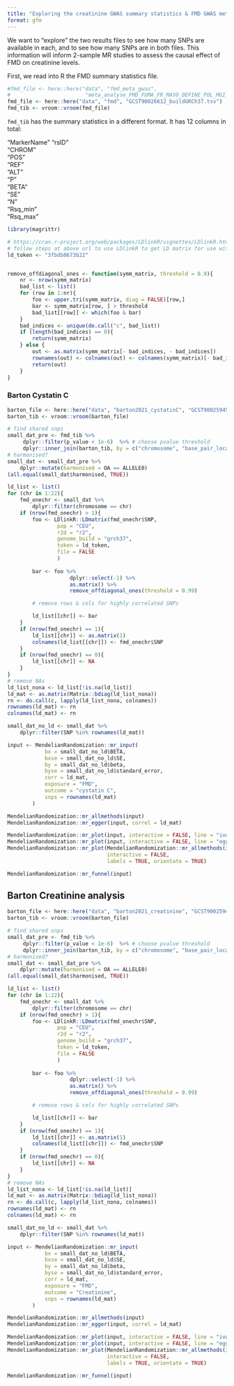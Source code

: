 ```yaml
---
title: "Exploring the creatinine GWAS summary statistics & FMD GWAS meta-analysis summary statistics"
format: gfm
---
```


We want to "explore" the two results files to see how many SNPs are available in each, and to see 
how many SNPs are in both files. This information will inform 2-sample MR studies to 
assess the causal effect of FMD on creatinine levels.

First, we read into R the FMD summary statistics file.


```r
#fmd_file <- here::here("data", "fmd_meta_gwas", 
#                        "meta_analyse_FMD_FUMA_FR_MAYO_DEFINE_POL_MGI_FEIRI_HRC_all_2020-08-12.tab")
fmd_file <- here::here("data", "fmd", "GCST90026612_buildGRCh37.tsv")
fmd_tib <- vroom::vroom(fmd_file)
```


`fmd_tib` has the summary statistics in a different format.
It has 12 columns in total:

"MarkerName" 
"rsID"       
"CHROM"      
"POS"        
"REF"       
"ALT"        
"P"          
"BETA"       
"SE"         
"N"         
"Rsq_min"    
"Rsq_max"   


```r
library(magrittr)
```


```r
# https://cran.r-project.org/web/packages/LDlinkR/vignettes/LDlinkR.html
# follow steps at above url to use LDlinkR to get LD matrix for use with MendelianRandomization R pkg
ld_token <- "3fbdb0673b22"


remove_offdiagonal_ones <- function(symm_matrix, threshold = 0.9){
    nr <- nrow(symm_matrix)
    bad_list <- list()
    for (row in 1:nr){
        foo <- upper.tri(symm_matrix, diag = FALSE)[row,]
        bar <- symm_matrix[row, ] > threshold
        bad_list[[row]] <- which(foo & bar)
    }
    bad_indices <- unique(do.call("c", bad_list))
    if (length(bad_indices) == 0){
        return(symm_matrix)
    } else {
        out <- as.matrix(symm_matrix[- bad_indices, - bad_indices])
        rownames(out) <- colnames(out) <- colnames(symm_matrix)[- bad_indices]
        return(out)
    }
}
```


### Barton Cystatin C


```r
barton_file <- here::here("data", "barton2021_cystatinC", "GCST90025945_buildGRCh37.tsv")
barton_tib <- vroom::vroom(barton_file)
```

```r
# find shared snps
small_dat_pre <- fmd_tib %>%
     dplyr::filter(p_value < 1e-6)  %>% # choose pvalue threshold     
     dplyr::inner_join(barton_tib, by = c("chromosome", "base_pair_location"))
# harmonised? 
small_dat <- small_dat_pre %>%
    dplyr::mutate(harmonised = OA == ALLELE0)
(all.equal(small_dat$harmonised, TRUE))
```


```r
ld_list <- list()
for (chr in 1:22){
    fmd_onechr <- small_dat %>%
        dplyr::filter(chromosome == chr)
    if (nrow(fmd_onechr) > 1){
        foo <- LDlinkR::LDmatrix(fmd_onechr$SNP, 
                pop = "CEU", 
                r2d = "r2", 
                genome_build = "grch37",
                token = ld_token, 
                file = FALSE
                ) 
        
        bar <- foo %>% 
                    dplyr::select(-1) %>%
                    as.matrix() %>%
                    remove_offdiagonal_ones(threshold = 0.99)

        # remove rows & cols for highly correlated SNPs 

        ld_list[[chr]] <- bar
    }
    if (nrow(fmd_onechr) == 1){
        ld_list[[chr]] <- as.matrix(1)
        colnames(ld_list[[chr]]) <- fmd_onechr$SNP      
    }
    if (nrow(fmd_onechr) == 0){
        ld_list[[chr]] <- NA
    }
}
# remove NAs
ld_list_nona <- ld_list[!is.na(ld_list)]
ld_mat <- as.matrix(Matrix::bdiag(ld_list_nona))
rn <- do.call(c, lapply(ld_list_nona, colnames))
rownames(ld_mat) <- rn
colnames(ld_mat) <- rn
```

```r
small_dat_no_ld <- small_dat %>%
    dplyr::filter(SNP %in% rownames(ld_mat))
```

```r
input <- MendelianRandomization::mr_input(
            bx = small_dat_no_ld$BETA, 
            bxse = small_dat_no_ld$SE, 
            by = small_dat_no_ld$beta, 
            byse = small_dat_no_ld$standard_error,
            corr = ld_mat,
            exposure = "FMD",
            outcome = "cystatin C",
            snps = rownames(ld_mat)
        )
```

```r
MendelianRandomization::mr_allmethods(input)
MendelianRandomization::mr_egger(input, correl = ld_mat)

```

```r
MendelianRandomization::mr_plot(input, interactive = FALSE, line = "ivw", labels = TRUE, orientate = TRUE)
MendelianRandomization::mr_plot(input, interactive = FALSE, line = "egger", labels = TRUE, orientate = TRUE)
MendelianRandomization::mr_plot(MendelianRandomization::mr_allmethods(input, method = "all"), 
                                interactive = FALSE, 
                                labels = TRUE, orientate = TRUE)
```

```r
MendelianRandomization::mr_funnel(input)
```


## Barton Creatinine analysis

```r
barton_file <- here::here("data", "barton2021_creatinine", "GCST90025946_buildGRCh37.tsv")
barton_tib <- vroom::vroom(barton_file)
```

```r
# find shared snps
small_dat_pre <- fmd_tib %>%
     dplyr::filter(p_value < 1e-6)  %>% # choose pvalue threshold     
     dplyr::inner_join(barton_tib, by = c("chromosome", "base_pair_location"))
# harmonised? 
small_dat <- small_dat_pre %>%
    dplyr::mutate(harmonised = OA == ALLELE0) 
(all.equal(small_dat$harmonised, TRUE))
```

```r
ld_list <- list()
for (chr in 1:22){
    fmd_onechr <- small_dat %>%
        dplyr::filter(chromosome == chr)
    if (nrow(fmd_onechr) > 1){
        foo <- LDlinkR::LDmatrix(fmd_onechr$SNP, 
                pop = "CEU", 
                r2d = "r2", 
                genome_build = "grch37",
                token = ld_token, 
                file = FALSE
                ) 
        
        bar <- foo %>% 
                    dplyr::select(-1) %>%
                    as.matrix() %>%
                    remove_offdiagonal_ones(threshold = 0.99)

        # remove rows & cols for highly correlated SNPs 

        ld_list[[chr]] <- bar
    }
    if (nrow(fmd_onechr) == 1){
        ld_list[[chr]] <- as.matrix(1)
        colnames(ld_list[[chr]]) <- fmd_onechr$SNP
    }
    if (nrow(fmd_onechr) == 0){
        ld_list[[chr]] <- NA
    }
}
# remove NAs
ld_list_nona <- ld_list[!is.na(ld_list)]
ld_mat <- as.matrix(Matrix::bdiag(ld_list_nona))
rn <- do.call(c, lapply(ld_list_nona, colnames))
rownames(ld_mat) <- rn
colnames(ld_mat) <- rn
```

```r
small_dat_no_ld <- small_dat %>%
    dplyr::filter(SNP %in% rownames(ld_mat))
```

```r
input <- MendelianRandomization::mr_input(
            bx = small_dat_no_ld$BETA, 
            bxse = small_dat_no_ld$SE, 
            by = small_dat_no_ld$beta, 
            byse = small_dat_no_ld$standard_error,
            corr = ld_mat,
            exposure = "FMD",
            outcome = "Creatinine",
            snps = rownames(ld_mat)
        )
```

```r
MendelianRandomization::mr_allmethods(input)
MendelianRandomization::mr_egger(input, correl = ld_mat)

```



```r
MendelianRandomization::mr_plot(input, interactive = FALSE, line = "ivw", labels = TRUE, orientate = TRUE)
MendelianRandomization::mr_plot(input, interactive = FALSE, line = "egger", labels = TRUE, orientate = TRUE)
MendelianRandomization::mr_plot(MendelianRandomization::mr_allmethods(input, method = "all"), 
                                interactive = FALSE, 
                                labels = TRUE, orientate = TRUE)
```


```r
MendelianRandomization::mr_funnel(input)
```